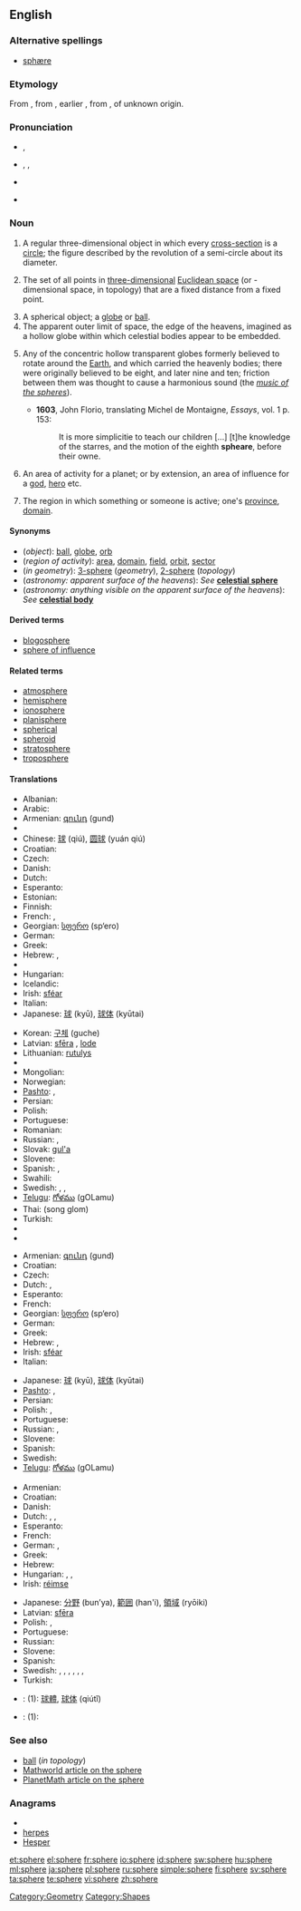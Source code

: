 {{also|sphère}}
==English==
{{wikipedia}}

===Alternative spellings===
* [[sphære]] {{i|archaic}}

===Etymology===
From {{etyl|fro|en}} {{term|espere}}, from {{etyl|LL.|en}} {{term|sphera|sphēra}}, earlier {{etyl|la|en}} {{term|sphaera||ball, globe, celestial sphere}}, from {{etyl|grc|en}} {{term|σφαῖρα||ball, globe|sc=polytonic}}, of unknown origin.

===Pronunciation===
* {{a|UK}} {{IPA|/sfɪə/}}, {{SAMPA|/sfI@/}}
* {{a|US}} {{enPR|sfîr}}, {{IPA|/sfɪr/}}, {{SAMPA|/sfIr/}}
* {{audio|en-us-sphere.ogg|Audio (US)}}

* {{rhymes|ɪə(r)}}

===Noun===
{{en-noun}}

# {{geometry}}A regular three-dimensional object in which every [[cross-section]] is a [[circle]]; the figure described by the revolution of a semi-circle about its diameter.
# {{mathematics}} The set of all points in [[three-dimensional]] [[Euclidean space]] (or {{n}}-dimensional space, in topology) that are a fixed distance from a fixed point.
# A spherical object; a [[globe]] or [[ball]].
# The apparent outer limit of space, the edge of the heavens, imagined as a hollow globe within which celestial bodies appear to be embedded.
# {{historical|astronomy}} Any of the concentric hollow transparent globes formerly believed to rotate around the [[Earth]], and which carried the heavenly bodies; there were originally believed to be eight, and later nine and ten; friction between them was thought to cause a harmonious sound (the ''[[music of the spheres]]'').
#* '''1603''', John Florio, translating Michel de Montaigne, ''Essays'', vol. 1 p. 153:
#*: It is more simplicitie to teach our children [...] [t]he knowledge of the starres, and the motion of the eighth '''spheare''', before their owne.
# {{figuratively}} An area of activity for a planet; or by extension, an area of influence for a [[god]], [[hero]] etc.
# The region in which something or someone is active; one's [[province]], [[domain]].

====Synonyms====
* (''object''): [[ball]], [[globe]], [[orb]]
* (''region of activity''): [[area]], [[domain]], [[field]], [[orbit]], [[sector]]
* (''in geometry''): [[3-sphere]] (''geometry''), [[2-sphere]] (''topology'')
* (''astronomy: apparent surface of the heavens''): ''See'' '''[[celestial sphere]]'''
* (''astronomy: anything visible on the apparent surface of the heavens''): ''See'' '''[[celestial body]]'''

====Derived terms====
* [[blogosphere]]
* [[sphere of influence]]

====Related terms====
* [[atmosphere]]
* [[hemisphere]]
* [[ionosphere]]
* [[planisphere]]
* [[spherical]]
* [[spheroid]]
* [[stratosphere]]
* [[troposphere]]<!--add more like this, please-->

====Translations====
{{trans-top|spherical object}}
* Albanian: {{t|sq|sferë|xs=Albanian}}
* Arabic: {{t|ar|فلكة|f|alt=فَلْكَةٌ|tr=fálka(t)}}
* Armenian: [[գունդ]] (gund)
* {{trreq|Basque}}
* Chinese: [[球]] (qiú), [[圆球]] (yuán qiú)
* Croatian: {{t-|hr|kugla|f}}
* Czech: {{t+|cs|koule|f}}
* Danish: {{t-|da|kugle}}
* Dutch: {{t+|nl|bol|m}}
* Esperanto: {{t|eo|sfero|xs=Esperanto}}
* Estonian: {{t-|et|kera}}
* Finnish: {{t+|fi|pallo}}
* French: {{t+|fr|sphère|f}}, {{t+|fr|boule|f}}
* Georgian: [[სფერო]] (sp‘ero)
* German: {{t+|de|Kugel|f}}
* Greek: {{t+|el|σφαίρα|f|tr=sféra}}
* Hebrew: {{he-translation|כדור|kadúr}} {{m}}, {{he-translation|ספרה|sféra}} {{f}}
* {{trreq|Hindi}}
* Hungarian: {{t+|hu|gömb}}
* Icelandic: {{t+|is|hnöttur}}
* Irish: [[sféar]] {{m}}
* Italian: {{t+|it|sfera|f}}
* Japanese: [[球]] (kyū), [[球体]] (kyūtai)
{{trans-mid}}
* Korean: [[구체]] (guche)
* Latvian: [[sfēra]] {{f}}, [[lode]] {{f}}
* Lithuanian: [[rutulys]]
* {{trreq|Maltese}}
* Mongolian: {{t|mn|бѳмбѳрцѳг|tr=bömbörcög|sc=Cyrl|xs=Mongolian}}
* Norwegian: {{t-|no|sfære|m}}
* [[Pashto]]: {{t-|ps|پنډوس|m|tr=pənddus|sc=ps-Arab|xs=Pashto}}, {{t-|ps|غونډارى|m|tr=ghunddarai|sc=ps-Arab|xs=Pashto}}
* Persian: {{t+|fa|کره|xs=Persian}}
* Polish: {{t+|pl|sfera|f}}
* Portuguese: {{t+|pt|esfera|f}}
* Romanian: {{t|ro|sferă|f}}
* Russian: {{t+|ru|шар|m|tr=šar}}, {{t+|ru|сфера|f|tr=sféra}}
* Slovak: [[gul'a]] {{f}}
* Slovene: {{t+|sl|krogla|f}}
* Spanish: {{t+|es|esfera|f}}, {{t+|es|bola|f}}
* Swahili: {{t+|sw|mviringo|xs=Swahili}}
* Swedish: {{t+|sv|klot|c}}, {{t+|sv|glob|c}}, {{t+|sv|sfär|c}}
* [[Telugu]]: [[గోళము]] (gOLamu)
* Thai: {{Thai|[[ทรงกลม]]}} (song glom)
* Turkish: {{t+|tr|küre}}
* {{trreq|Vietnamese}}
* {{trreq|Welsh}}
{{trans-bottom}}

{{trans-top|geometrical figure}}
* Armenian: [[գունդ]] (gund)
* Croatian: {{t-|hr|sfera|f}}
* Czech: {{t-|cs|kulová plocha|f}}
* Dutch: {{t+|nl|bol|m}}, {{t+|nl|sfeer|m|f}}
* Esperanto: {{t|eo|sfero|xs=Esperanto}}
* French: {{t+|fr|sphère|f}}
* Georgian: [[სფერო]] (sp‘ero)
* German: {{t+|de|Kugel|f}}
* Greek: {{t+|el|σφαίρα|f|tr=sféra}}
* Hebrew: {{he-translation|כדור|kadúr}} {{m}}, {{he-translation|ספרה|sféra}} {{f}}
* Irish: [[sféar]] {{m}}
* Italian: {{t+|it|sfera|f}}
{{trans-mid}}
* Japanese: [[球]] (kyū), [[球体]] (kyūtai)
* [[Pashto]]: {{t-|ps|پنډوس|m|tr=pənddus|sc=ps-Arab|xs=Pashto}}, {{t-|ps|غونډارى|m|tr=ghunddarai|sc=ps-Arab|xs=Pashto}}
* Persian: {{t+|fa|کره|xs=Persian}}
* Polish: {{t+|pl|sfera|f}}, {{t+|pl|kula|f}}
* Portuguese: {{t+|pt|esfera|f}}
* Russian: {{t+|ru|шар|m|tr=šar}}, {{t+|ru|сфера|f|tr=sféra}}
* Slovene: {{t+|sl|krogla|f}}
* Spanish: {{t+|es|esfera|f}}
* Swedish: {{t+|sv|sfär|c}}
* [[Telugu]]: [[గోళము]] (gOLamu)
{{trans-bottom}}

{{trans-top|region of activity}}
* Armenian: {{t-|hy|ասպարեզ|tr=asparez}}
* Croatian: {{t-|hr|sfera|f}}
* Danish: {{t-|da|sfære|c}}
* Dutch: {{t+|nl|omgeving|f}}, {{t+|nl|bereik|n}}, {{t+|nl|sfeer|m}}
* Esperanto: {{t|eo|sfero|xs=Esperanto}}
* French: {{t+|fr|sphère|f}}
* German: {{t+|de|Sphäre|f}}, {{t+|de|Bereich|m}}
* Greek: {{t+|el|σφαίρα|f|tr=sféra}}
* Hebrew: {{he-translation|תחום|tkhúm}} {{m}}
* Hungarian: {{t+|hu|hatáskör}}, {{t+|hu|kör}}, {{t+|hu|terület}}
* Irish: [[réimse]] {{m}}
{{trans-mid}}
* Japanese: [[分野]] (bun’ya), [[範囲]] (han'i), [[領域]] (ryōiki)
* Latvian: [[sfēra]] {{f}}
* Polish: {{t+|pl|obszar|m}}, {{t+|pl|sfera|f}}
* Portuguese: {{t+|pt|esfera|f}}
* Russian: {{t+|ru|сфера|f|tr=sféra}}
* Slovene: {{t-|sl|sfera|f}}
* Spanish: {{t+|es|esfera|f}}
* Swedish: {{t+|sv|fack|n}}, {{t+|sv|fält|n}}, {{t-|sv|gebit|n}}, {{t+|sv|klass|c}}, {{t-|sv|krets|c}}, {{t+|sv|område|n}}, {{t+|sv|sfär|c}}
* Turkish: {{t+|tr|alan}}
{{trans-bottom}}

{{trans-see|astronomy: apparent surface of the heavens|celestial sphere}}
<!--Remove this section once all of the translations below have been moved into the tables above.-->
{{checktrans-top}}
* {{ttbc|Chinese}}: (1): [[球體]], [[球体]] (qiútǐ)
* {{ttbc|Latin}}: (1): {{t-|la|sphaera|f}}
{{checktrans-bottom}}

===See also===
* [[ball]] (''in topology'')
* [http://mathworld.wolfram.com/Sphere.html Mathworld article on the sphere]
* [[PlanetMath:186|PlanetMath article on the sphere]]

===Anagrams===
* {{alphagram|eehprs}}
* [[herpes#English|herpes]]
* [[Hesper#English|Hesper]]

[[Category:Geometry]]
[[Category:Shapes]]

[[et:sphere]]
[[el:sphere]]
[[fr:sphere]]
[[io:sphere]]
[[id:sphere]]
[[sw:sphere]]
[[hu:sphere]]
[[ml:sphere]]
[[ja:sphere]]
[[pl:sphere]]
[[ru:sphere]]
[[simple:sphere]]
[[fi:sphere]]
[[sv:sphere]]
[[ta:sphere]]
[[te:sphere]]
[[vi:sphere]]
[[zh:sphere]]
